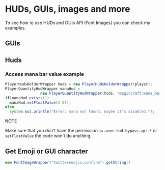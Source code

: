 # HUDs, GUIs, images and more

To see how to use HUDs and GUIs API (Font Images) you can check my examples.

## GUIs


<Card title="API ItemsAdder Example GUI" icon="link" href="https://github.com/LoneDev6/API-ItemsAdder-Example-GUI"></Card>


## Huds


<Card title="RPGhuds" icon="link" href="https://github.com/LoneDev6/RPGhuds"></Card>



<Card title="API ItemsAdder Example ServerMonitor" icon="link" href="https://github.com/LoneDev6/API-ItemsAdder-Example-ServerMonitor"></Card>


### Access mana bar value example

```java
PlayerHudsHolderWrapper huds = new PlayerHudsHolderWrapper(player);
PlayerQuantityHudWrapper manaHud = 
                new PlayerQuantityHudWrapper(huds, "magiccraft:mana_bar");
if(manaHud.exists())
  manaHud.setFloatValue(2.0f);
else
  System.out.println("Error: mana not found, maybe it's disabled.");
```


<Warning>
NOTE

Make sure that you don't have the permission `ia.user.hud.bypass.api.*` or `setFloatValue` the code won't do anything.&#x20;
</Warning>

## Get Emoji or GUI character

```java
new FontImageWrapper("twitteremojis:confirm").getString()
```